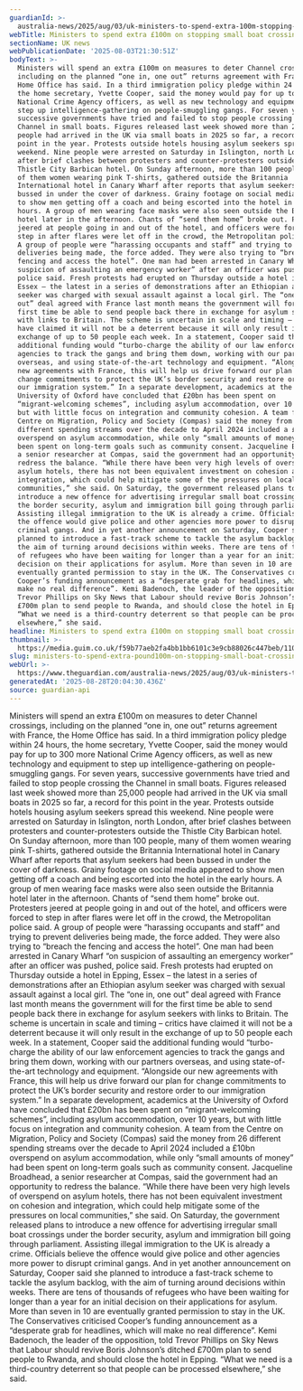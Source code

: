 ```yaml
---
guardianId: >-
  australia-news/2025/aug/03/uk-ministers-to-spend-extra-100m-stopping-small-boat-crossings
webTitle: Ministers to spend extra £100m on stopping small boat crossings to UK
sectionName: UK news
webPublicationDate: '2025-08-03T21:30:51Z'
bodyText: >-
  Ministers will spend an extra £100m on measures to deter Channel crossings,
  including on the planned “one in, one out” returns agreement with France, the
  Home Office has said. In a third immigration policy pledge within 24 hours,
  the home secretary, Yvette Cooper, said the money would pay for up to 300 more
  National Crime Agency officers, as well as new technology and equipment to
  step up intelligence-gathering on people-smuggling gangs. For seven years,
  successive governments have tried and failed to stop people crossing the
  Channel in small boats. Figures released last week showed more than 25,000
  people had arrived in the UK via small boats in 2025 so far, a record for this
  point in the year. Protests outside hotels housing asylum seekers spread this
  weekend. Nine people were arrested on Saturday in Islington, north London,
  after brief clashes between protesters and counter-protesters outside the
  Thistle City Barbican hotel. On Sunday afternoon, more than 100 people, many
  of them women wearing pink T-shirts, gathered outside the Britannia
  International hotel in Canary Wharf after reports that asylum seekers had been
  bussed in under the cover of darkness. Grainy footage on social media appeared
  to show men getting off a coach and being escorted into the hotel in the early
  hours. A group of men wearing face masks were also seen outside the Britannia
  hotel later in the afternoon. Chants of “send them home” broke out. Protesters
  jeered at people going in and out of the hotel, and officers were forced to
  step in after flares were let off in the crowd, the Metropolitan police said.
  A group of people were “harassing occupants and staff” and trying to prevent
  deliveries being made, the force added. They were also trying to “breach the
  fencing and access the hotel”. One man had been arrested in Canary Wharf “on
  suspicion of assaulting an emergency worker” after an officer was pushed,
  police said. Fresh protests had erupted on Thursday outside a hotel in Epping,
  Essex – the latest in a series of demonstrations after an Ethiopian asylum
  seeker was charged with sexual assault against a local girl. The “one in, one
  out” deal agreed with France last month means the government will for the
  first time be able to send people back there in exchange for asylum seekers
  with links to Britain. The scheme is uncertain in scale and timing – critics
  have claimed it will not be a deterrent because it will only result in the
  exchange of up to 50 people each week. In a statement, Cooper said the
  additional funding would “turbo-charge the ability of our law enforcement
  agencies to track the gangs and bring them down, working with our partners
  overseas, and using state-of-the-art technology and equipment. “Alongside our
  new agreements with France, this will help us drive forward our plan for
  change commitments to protect the UK’s border security and restore order to
  our immigration system.” In a separate development, academics at the
  University of Oxford have concluded that £20bn has been spent on
  “migrant-welcoming schemes”, including asylum accommodation, over 10 years,
  but with little focus on integration and community cohesion. A team from the
  Centre on Migration, Policy and Society (Compas) said the money from 26
  different spending streams over the decade to April 2024 included a £10bn
  overspend on asylum accommodation, while only “small amounts of money” had
  been spent on long-term goals such as community consent. Jacqueline Broadhead,
  a senior researcher at Compas, said the government had an opportunity to
  redress the balance. “While there have been very high levels of overspend on
  asylum hotels, there has not been equivalent investment on cohesion and
  integration, which could help mitigate some of the pressures on local
  communities,” she said. On Saturday, the government released plans to
  introduce a new offence for advertising irregular small boat crossings under
  the border security, asylum and immigration bill going through parliament.
  Assisting illegal immigration to the UK is already a crime. Officials believe
  the offence would give police and other agencies more power to disrupt
  criminal gangs. And in yet another announcement on Saturday, Cooper said she
  planned to introduce a fast-track scheme to tackle the asylum backlog, with
  the aim of turning around decisions within weeks. There are tens of thousands
  of refugees who have been waiting for longer than a year for an initial
  decision on their applications for asylum. More than seven in 10 are
  eventually granted permission to stay in the UK. The Conservatives criticised
  Cooper’s funding announcement as a “desperate grab for headlines, which will
  make no real difference”. Kemi Badenoch, the leader of the opposition, told
  Trevor Phillips on Sky News that Labour should revive Boris Johnson’s ditched
  £700m plan to send people to Rwanda, and should close the hotel in Epping.
  “What we need is a third-country deterrent so that people can be processed
  elsewhere,” she said.
headline: Ministers to spend extra £100m on stopping small boat crossings to UK
thumbnail: >-
  https://media.guim.co.uk/f59b77aeb2fa4bb1bb6101c3e9cb88026c447beb/1101_299_4365_3492/500.jpg
slug: ministers-to-spend-extra-pound100m-on-stopping-small-boat-crossings-to-uk
webUrl: >-
  https://www.theguardian.com/australia-news/2025/aug/03/uk-ministers-to-spend-extra-100m-stopping-small-boat-crossings
generatedAt: '2025-08-28T20:04:30.436Z'
source: guardian-api
---
```

Ministers will spend an extra £100m on measures to deter Channel crossings, including on the planned “one in, one out” returns agreement with France, the Home Office has said. In a third immigration policy pledge within 24 hours, the home secretary, Yvette Cooper, said the money would pay for up to 300 more National Crime Agency officers, as well as new technology and equipment to step up intelligence-gathering on people-smuggling gangs. For seven years, successive governments have tried and failed to stop people crossing the Channel in small boats. Figures released last week showed more than 25,000 people had arrived in the UK via small boats in 2025 so far, a record for this point in the year. Protests outside hotels housing asylum seekers spread this weekend. Nine people were arrested on Saturday in Islington, north London, after brief clashes between protesters and counter-protesters outside the Thistle City Barbican hotel. On Sunday afternoon, more than 100 people, many of them women wearing pink T-shirts, gathered outside the Britannia International hotel in Canary Wharf after reports that asylum seekers had been bussed in under the cover of darkness. Grainy footage on social media appeared to show men getting off a coach and being escorted into the hotel in the early hours. A group of men wearing face masks were also seen outside the Britannia hotel later in the afternoon. Chants of “send them home” broke out. Protesters jeered at people going in and out of the hotel, and officers were forced to step in after flares were let off in the crowd, the Metropolitan police said. A group of people were “harassing occupants and staff” and trying to prevent deliveries being made, the force added. They were also trying to “breach the fencing and access the hotel”. One man had been arrested in Canary Wharf “on suspicion of assaulting an emergency worker” after an officer was pushed, police said. Fresh protests had erupted on Thursday outside a hotel in Epping, Essex – the latest in a series of demonstrations after an Ethiopian asylum seeker was charged with sexual assault against a local girl. The “one in, one out” deal agreed with France last month means the government will for the first time be able to send people back there in exchange for asylum seekers with links to Britain. The scheme is uncertain in scale and timing – critics have claimed it will not be a deterrent because it will only result in the exchange of up to 50 people each week. In a statement, Cooper said the additional funding would “turbo-charge the ability of our law enforcement agencies to track the gangs and bring them down, working with our partners overseas, and using state-of-the-art technology and equipment. “Alongside our new agreements with France, this will help us drive forward our plan for change commitments to protect the UK’s border security and restore order to our immigration system.” In a separate development, academics at the University of Oxford have concluded that £20bn has been spent on “migrant-welcoming schemes”, including asylum accommodation, over 10 years, but with little focus on integration and community cohesion. A team from the Centre on Migration, Policy and Society (Compas) said the money from 26 different spending streams over the decade to April 2024 included a £10bn overspend on asylum accommodation, while only “small amounts of money” had been spent on long-term goals such as community consent. Jacqueline Broadhead, a senior researcher at Compas, said the government had an opportunity to redress the balance. “While there have been very high levels of overspend on asylum hotels, there has not been equivalent investment on cohesion and integration, which could help mitigate some of the pressures on local communities,” she said. On Saturday, the government released plans to introduce a new offence for advertising irregular small boat crossings under the border security, asylum and immigration bill going through parliament. Assisting illegal immigration to the UK is already a crime. Officials believe the offence would give police and other agencies more power to disrupt criminal gangs. And in yet another announcement on Saturday, Cooper said she planned to introduce a fast-track scheme to tackle the asylum backlog, with the aim of turning around decisions within weeks. There are tens of thousands of refugees who have been waiting for longer than a year for an initial decision on their applications for asylum. More than seven in 10 are eventually granted permission to stay in the UK. The Conservatives criticised Cooper’s funding announcement as a “desperate grab for headlines, which will make no real difference”. Kemi Badenoch, the leader of the opposition, told Trevor Phillips on Sky News that Labour should revive Boris Johnson’s ditched £700m plan to send people to Rwanda, and should close the hotel in Epping. “What we need is a third-country deterrent so that people can be processed elsewhere,” she said.
